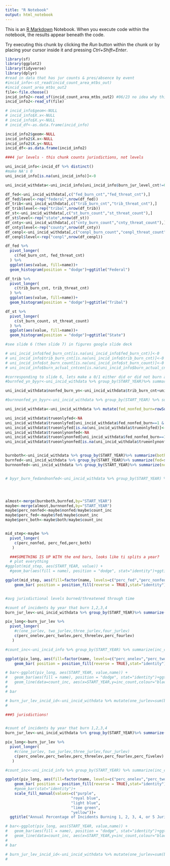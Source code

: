 ```yaml
---
title: "R Notebook"
output: html_notebook
---
```


This is an [R Markdown](http://rmarkdown.rstudio.com) Notebook. When you execute code within the notebook, the results appear beneath the code.

Try executing this chunk by clicking the *Run* button within the chunk or by placing your cursor inside it and pressing *Ctrl+Shift+Enter*.
```r
library(sf)
library(ggplot2)
library(tidyverse)
library(dplyr)
#read in data that has jur counts & pres/absence by event
#incid_info<-st_read(incid_count_area_mtbs_out)
#incid_count_area_mtbs_out2
file<-file.choose()
incid_info2<-read_sf(incid_count_area_mtbs_out2) #06/23 no idea why this alone isn't working
incid_info2<-read_sf(file)

# incid_info$geom<-NULL
# incid_info$X.x<-NULL
# incid_info$X.y<-NULL
# incid_df<-as.data.frame(incid_info)

incid_info2$geom<-NULL
incid_info2$X.x<-NULL
incid_info2$X.y<-NULL
incid_df<-as.data.frame(incid_info2)
```



```r

###4 jur levels - this chunk counts jurisdictions, not levels

uni_incid_info<-incid_df %>% distinct()
#make NA's 0
uni_incid_info[is.na(uni_incid_info)]<-0

uni_incid_withdata<-uni_incid_info[uni_incid_info$burn_jur_level_cnt!=0,]

df_fed<-uni_incid_withdata[,c("fed_burn_cnt","fed_threat_cnt"),]
df_fed$level<-rep("federal",nrow(df_fed))
df_trib<-uni_incid_withdata[,c("trib_burn_cnt","trib_threat_cnt"),]
df_trib$level<-rep("tribal",nrow(df_trib))
df_st<-uni_incid_withdata[,c("st_burn_count","st_threat_count"),]
df_st$level<-rep("state",nrow(df_st))
df_cnty<-uni_incid_withdata[,c("cnty_burn_count","cnty_threat_count"),]
df_cnty$level<-rep("county",nrow(df_cnty))
df_cenpl<-uni_incid_withdata[,c("cenpl_burn_count","cenpl_threat_count"),]
df_cenpl$level<-rep("cenpl",nrow(df_cenpl))

df_fed %>% 
  pivot_longer(
    c(fed_burn_cnt, fed_threat_cnt)
  ) %>% 
  ggplot(aes(value, fill=name))+
  geom_histogram(position = "dodge")+ggtitle("Federal")

df_trib %>% 
  pivot_longer(
    c(trib_burn_cnt, trib_threat_cnt)
  ) %>% 
  ggplot(aes(value, fill=name))+
  geom_histogram(position = "dodge")+ggtitle("Tribal")

df_st %>% 
  pivot_longer(
    c(st_burn_count, st_threat_count)
  ) %>% 
  ggplot(aes(value, fill=name))+
  geom_histogram(position = "dodge")+ggtitle("State")

```

```r

#see slide 6 (then slide 7) in figures google slide deck

# uni_incid_info$fed_burn_cnt[is.na(uni_incid_info$fed_burn_cnt)]<-0
# uni_incid_info$trib_burn_cnt[is.na(uni_incid_info$trib_burn_cnt)]<-0
# uni_incid_info$st_burn_count[is.na(uni_incid_info$st_burn_count)]<-0
# uni_incid_info$burn_actual_cntcen[is.na(uni_incid_info$burn_actual_cntcen)]<-0

#corresponding to slide 6, lets make a 0/1 either did or did not burn a jurisdictional level 
#burnfed_yn_byyr<-uni_incid_withdata %>% group_by(START_YEAR)%>% summarize(inc_burn_fed=sum(fed_burn_cnt !=0),cnt_inc=n_distinct(incident_id))#,ratio_fed_burn=inc_burn_fed/cnt_inc)

uni_incid_withdata$nonfed_burn_yn<-uni_incid_withdata$trib_burn_cnt+uni_incid_withdata$st_burn_count+uni_incid_withdata$burn_actual_cntcen #this isn't ctually the count, but it populated a 1 if either cp or county were burned

#burnnonfed_yn_byyr<-uni_incid_withdata %>% group_by(START_YEAR) %>% summarize(inc_burn_nonfed =sum(nonfed_burn_yn !=0),cnt_inc=n_distinct(incident_id),ratio_nonfed_burn=inc_burn_nonfed/cnt_inc)

uni_incid_withdata<-uni_incid_withdata %>% mutate(fed_nonfed_burn=rowSums(select(., "fed_burn_cnt","nonfed_burn_yn")!=0),fed_only=rowSums(select(., "nonfed_burn_yn")==0),nonfed_only=rowSums(select(., "fed_burn_cnt")==0))

uni_incid_withdata$trueonlyfed<-NA
uni_incid_withdata$trueonlyfed[uni_incid_withdata$fed_nonfed_burn==1 & uni_incid_withdata$fed_only!=0]<-1
uni_incid_withdata$trueonlyfed[is.na(uni_incid_withdata$trueonlyfed)]<-0
uni_incid_withdata$trueonlynonfed<-NA
uni_incid_withdata$trueonlynonfed[uni_incid_withdata$fed_nonfed_burn==1 & uni_incid_withdata$nonfed_only!=0]<-1
uni_incid_withdata$trueonlynonfed[is.na(uni_incid_withdata$trueonlynonfed)]<-0


burnboth<-uni_incid_withdata %>% group_by(START_YEAR)%>% summarize(both=sum(fed_nonfed_burn ==2),count_inc=n_distinct(incident_id))
burnfed<-uni_incid_withdata %>% group_by(START_YEAR)%>% summarize(fed=sum(trueonlyfed ==1))
burnnonfed<-uni_incid_withdata %>% group_by(START_YEAR)%>% summarize(nonfed=sum(trueonlynonfed ==1))


# byyr_burn_fedandnonfed<-uni_incid_withdata %>% group_by(START_YEAR) %>%  summarize(fed_nonfed_burn=rowSums(select(., "fed_burn_cnt","nonfed_burn_yn")==2))




almost<-merge(burnboth,burnfed,by="START_YEAR")
maybe<-merge(almost,burnnonfed,by="START_YEAR")
maybe$perc_nonfed<-maybe$nonfed/maybe$count_inc
maybe$perc_fed<-maybe$fed/maybe$count_inc
maybe$perc_both<-maybe$both/maybe$count_inc


mid_step<-maybe %>% 
  pivot_longer(
    c(perc_nonfed, perc_fed,perc_both)
   )

  ###SOMETHING IS UP WITH the end bars, looks like ti splits a year? 
  # plot everything
#ggplot(mid_step, aes(START_YEAR, value)) +   
  #geom_bar(aes(fill = name), position = "dodge", stat="identity")+ggtitle("Percentage of Annual Fires that Burn #Federal,Non-Fed, or Both")+xlim(1999,2018)+theme(axis.text.x = element_text(angle = 45, size = 8))

ggplot(mid_step, aes(fill=factor(name, levels=c("perc_fed","perc_nonfed","perc_both")), y=value, x=START_YEAR)) + 
    geom_bar( position = position_fill(reverse = TRUE),stat="identity")+ ggtitle("Percentage of Annual Fires that Burn Federal,Non-Fed, or Both")



```


```r
#avg jurisdictional levels burned/threatened through time

#count of incidents by year that burn 1,2,3,4
burn_jur_lev<-uni_incid_withdata %>% group_by(START_YEAR)%>% summarize(one_jurlev=sum(burn_jur_level_cnt ==1),two_jurlev=sum(burn_jur_level_cnt ==2),three_jurlev=sum(burn_jur_level_cnt ==3),four_jurlev=sum(burn_jur_level_cnt ==4),inc_count=n_distinct(incident_id),perc_onelev=round(one_jurlev/inc_count,3),perc_twolev=round(two_jurlev/inc_count,3),perc_threelev=round(three_jurlev/inc_count,3),perc_fourlev=round(four_jurlev/inc_count,3))

piv_long<-burn_jur_lev %>% 
  pivot_longer(
    #c(one_jurlev, two_jurlev,three_jurlev,four_jurlev)
    c(perc_onelev,perc_twolev,perc_threelev,perc_fourlev)
   )

#count_inc<-uni_incid_info %>% group_by(START_YEAR) %>% summarize(inc_count=n_distinct(incident_id))

ggplot(piv_long, aes(fill=factor(name, levels=c("perc_onelev","perc_twolev","perc_threelev","perc_fourlev")), y=value, x=START_YEAR)) + 
    geom_bar( position = position_fill(reverse = TRUE),stat="identity")+ggtitle("Annual Percentage of Incidents Burning 1, 2, 3, or 4 Jurisdictional Levels")

# bar<-ggplot(piv_long, aes(START_YEAR, value,name)) +   
#   geom_bar(aes(fill = name), position = "dodge", stat="identity")+ggtitle("Annual Count of Fires Burning Jurisdictional Levels")+xlim(1999,2018)+theme(axis.text.x = element_text(angle = 45, size = 8))+
#   geom_line(data=count_inc, aes(x=START_YEAR,y=inc_count,colour="black"))
# 
# bar

# burn_jur_lev_incid_id<-uni_incid_withdata %>% mutate(one_jurlev=sum(burn_jur_level_cnt ==1),two_jurlev=sum(burn_jur_level_cnt ==2),three_jurlev=sum(burn_jur_level_cnt ==3),four_jurlev=sum(burn_jur_level_cnt==4))#,inc_count=n_distinct(incident_id),perc_onelev=round(one_jurlev/inc_count,3),perc_twolev=round(two_jurlev/inc_count,3),perc_threelev=round(three_jurlev/inc_count,3),perc_fourlev=round(four_jurlev/inc_count,3))
# 


```


```r

###5 jurisdictions!


#count of incidents by year that burn 1,2,3,4
burn_jur_lev<-uni_incid_withdata %>% group_by(START_YEAR)%>% summarize(one_jurlev=sum(count_jurlev_burn ==1),two_jurlev=sum(count_jurlev_burn ==2),three_jurlev=sum(count_jurlev_burn ==3),four_jurlev=sum(count_jurlev_burn ==4),five_jurlev=sum(count_jurlev_burn ==5),inc_count=n_distinct(incident_id),perc_onelev=round(one_jurlev/inc_count,3),perc_twolev=round(two_jurlev/inc_count,3),perc_threelev=round(three_jurlev/inc_count,3),perc_fourlev=round(four_jurlev/inc_count,3),perc_fivelev=round(five_jurlev/inc_count,3))

piv_long<-burn_jur_lev %>% 
  pivot_longer(
    #c(one_jurlev, two_jurlev,three_jurlev,four_jurlev)
    c(perc_onelev,perc_twolev,perc_threelev,perc_fourlev,perc_fivelev)
   )

#count_inc<-uni_incid_info %>% group_by(START_YEAR) %>% summarize(inc_count=n_distinct(incident_id))

ggplot(piv_long, aes(fill=factor(name, levels=c("perc_onelev","perc_twolev","perc_threelev","perc_fourlev","perc_fivelev")), y=value, x=START_YEAR)) + 
    geom_bar( position = position_fill(reverse = TRUE),stat="identity")+
    #geom_bar(stat="identity")+
    scale_fill_manual(values=c("purple",
                             "royal blue",
                             "light blue",
                             "lime green",
                             "yellow"))+ 
  ggtitle("Annual Percentage of Incidents Burning 1, 2, 3, 4, or 5 Jurisdictional Levels")

# bar<-ggplot(piv_long, aes(START_YEAR, value,name)) +   
#   geom_bar(aes(fill = name), position = "dodge", stat="identity")+ggtitle("Annual Count of Fires Burning Jurisdictional Levels")+xlim(1999,2018)+theme(axis.text.x = element_text(angle = 45, size = 8))+
#   geom_line(data=count_inc, aes(x=START_YEAR,y=inc_count,colour="black"))
# 
# bar

# burn_jur_lev_incid_id<-uni_incid_withdata %>% mutate(one_jurlev=sum(burn_jur_level_cnt ==1),two_jurlev=sum(burn_jur_level_cnt ==2),three_jurlev=sum(burn_jur_level_cnt ==3),four_jurlev=sum(burn_jur_level_cnt==4))#,inc_count=n_distinct(incident_id),perc_onelev=round(one_jurlev/inc_count,3),perc_twolev=round(two_jurlev/inc_count,3),perc_threelev=round(three_jurlev/inc_count,3),perc_fourlev=round(four_jurlev/inc_count,3))
# 





```


